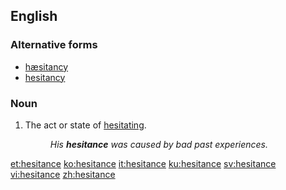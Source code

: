 ==English==

===Alternative forms===
* [[hæsitancy]] {{qualifier|archaic}}
* [[hesitancy]]

===Noun===
{{en-noun|-}}

# The act or state of [[hesitate|hesitating]].
#:''His '''hesitance''' was caused by bad past experiences.''

[[et:hesitance]]
[[ko:hesitance]]
[[it:hesitance]]
[[ku:hesitance]]
[[sv:hesitance]]
[[vi:hesitance]]
[[zh:hesitance]]